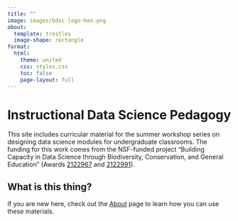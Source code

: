 ```yaml
---
title: ""
image: images/bdsc-logo-hex.png
about:
  template: trestles
  image-shape: rectangle
format:
  html:
    theme: united
    css: styles.css
    toc: false
    page-layout: full
---
```


# Instructional Data Science Pedagogy

This site includes curricular material for the summer workshop series on
designing data science modules for undergraduate classrooms. The funding for
this work comes from the NSF-funded project "Building Capacity in Data
Science through Biodiversity, Conservation, and General Education" (Awards
[2122967](https://www.nsf.gov/awardsearch/showAward?AWD_ID=2122967)
and [2122991](https://www.nsf.gov/awardsearch/showAward?AWD_ID=2122991)).

## What is this thing?

If you are new here, check out the [About](about.html) page to learn how you 
can use these materials.